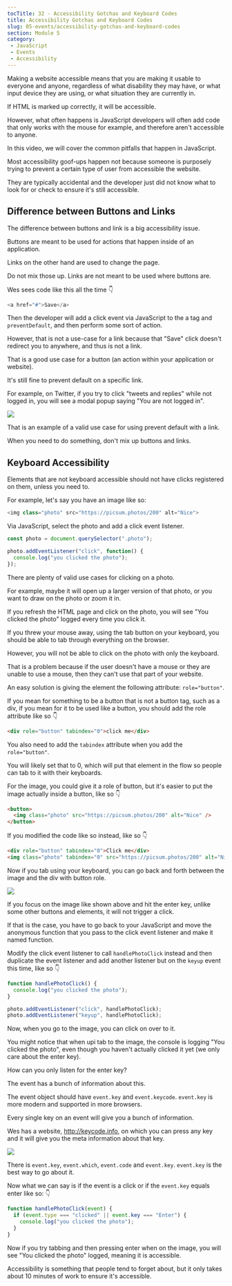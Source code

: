 ```yaml
---
tocTitle: 32 - Accessibility Gotchas and Keyboard Codes
title: Accessibility Gotchas and Keyboard Codes
slug: 05-events/accessibility-gotchas-and-keyboard-codes
section: Module 5
category:
 - JavaScript
 - Events
 - Accessibility
---
```


Making a website accessible means that you are making it usable to everyone and anyone, regardless of what disability they may have, or what input device they are using, or what situation they are currently in.

If HTML is marked up correctly, it will be accessible.

However, what often happens is JavaScript developers will often add code that only  works with the mouse for example, and therefore aren't accessible to anyone.

In this video, we will cover the common pitfalls that happen in JavaScript.

Most accessibility goof-ups happen not because someone is purposely trying to prevent a certain type of user from accessible the website.

They are typically accidental and the developer just did not know what to look for or check to ensure it's still accessible.

## Difference between Buttons and Links

The difference between buttons and link is a big accessibility issue.

Buttons are meant to be used for actions that happen inside of an application.

Links on the other hand are used to change the page.

Do not mix those up. Links are not meant to be used where buttons are.

Wes sees code like this all the time 👇

```js
<a href="#">Save</a>
```

Then the developer will add a click event via JavaScript to the a tag and `preventDefault`, and then perform some sort of action.

However, that is not a use-case for a link because that "Save" click doesn't redirect you to anywhere, and thus is not a link.

That is a good use case for a button (an action within your application or website).

It's still fine to prevent default on a specific link.

For example, on Twitter, if you try to click "tweets and replies" while not logged in, you will see a modal popup saying "You are not logged in".

![](./367.png)

That is an example of a valid use case for using prevent default with a link.

When you need to do something, don't mix up buttons and links.

## Keyboard Accessibility

Elements that are not keyboard accessible should not have clicks registered on them, unless you need to.

For example, let's say you have an image like so:

```js
<img class="photo" src="https://picsum.photos/200" alt="Nice">
```

Via JavaScript, select the photo and add a click event listener.

```js
const photo = document.querySelector(".photo");

photo.addEventListener("click", function() {
  console.log("you clicked the photo");
});
```

There are plenty of valid use cases for clicking on a photo.

For example, maybe it will open up a larger version of that photo, or you want to draw on the photo or zoom it in.

If you refresh the HTML page and click on the photo, you will see "You clicked the photo" logged every time you click it.

If you threw your mouse away, using the tab button on your keyboard, you should be able to tab through everything on the browser.

However, you will not be able to click on the photo with only the keyboard.

That is a problem because if the user doesn't have a mouse or they are unable to use a mouse, then they can't use that part of your website.

An easy solution is giving the element the following attribute: `role="button"`.

If you mean for something to be a button that is not a button tag, such as a div, if you mean for it to be used like a button, you should add the role attribute like so 👇

```html
<div role="button" tabindex="0">click me</div>
```

You also need to add the `tabindex` attribute when you add the `role="button"`.

You will likely set that to 0, which will put that element in the flow so people can tab to it with their keyboards.

For the image, you could give it a role of button, but it's easier to put the image actually inside a button, like so 👇

```html
<button>
  <img class="photo" src="https://picsum.photos/200" alt="Nice" />
</button>
```

If you modified the code like so instead, like so 👇

```html
<div role="button" tabindex="0">Click me</div>
<img class="photo" tabindex="0" src="https://picsum.photos/200" alt="Nice" />
```

Now if you tab using your keyboard, you can go back and forth between the image and the div with button role.

![](./368.png)

If you focus on the image like shown above and hit the enter key, unlike some other buttons and elements, it will not trigger a click.

If that is the case, you have to go back to your JavaScript and move the anonymous function that you pass to the click event listener and make it named function.

Modify the click event listener to call `handlePhotoClick` instead and then duplicate the event listener and add another listener but on the `keyup` event this time, like so 👇

```js
function handlePhotoClick() {
  console.log("you clicked the photo");
}

photo.addEventListener("click", handlePhotoClick);
photo.addEventListener("keyup", handlePhotoClick);
```

Now, when you go to the image, you can click on over to it.

You might notice that when upi tab to the image, the console is logging "You clicked the photo", even though you haven't actually clicked it yet (we only care about the enter key).

How can you only listen for the enter key?

The event has a bunch of information about this.

The event object should have `event.key` and `event.keycode`. `event.key` is more modern and supported in more browsers.

Every single key on an event will give you a bunch of information.

Wes has a website, http://keycode.info, on which you can press any key and it will give you the meta information about that key.

![](./369.png)

There is `event.key`, `event.which`, `event.code` and `event.key`. `event.key` is the best way to go about it.

Now what we can say is if the event is a click or if the `event.key` equals enter like so: 👇

```js
function handlePhotoClick(event) {
  if (event.type === "clicked" || event.key === "Enter") {
    console.log("you clicked the photo");
  }
}
```

Now if you try tabbing and then pressing enter when on the image, you will see "You clicked the photo" logged, meaning it is accessible.

Accessibility is something that people tend to forget about, but it only takes about 10 minutes of work to ensure it's accessible.
